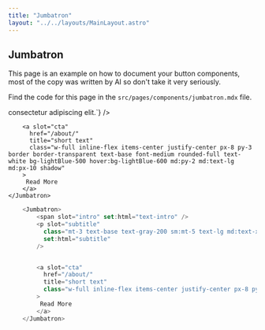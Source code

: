 ```yaml
---
title: "Jumbatron"
layout: "../../layouts/MainLayout.astro"
---
```


## Jumbatron

This page is an example on how to document your button components, most of the copy was written by AI so don't take it very seriously.

Find the code for this page in the `src/pages/components/jumbatron.mdx` file.
<div class="component-preview">
    <Jumbatron class="w-full">
        <span slot="intro" set:html={`Lorem ipsum dolor sit amet, <span class=\"text-lightBlue-500\">consectetur</span> adipiscing elit.`} />
        <p slot="subtitle"
          class="mt-3 text-base text-gray-200 sm:mt-5 text-lg md:text-xl lg:mx-0 md:mt-5"
          set:html="Nunc posuere massa eget turpis laoreet ultrices eget vel massa."
        />


        <a slot="cta"
          href="/about/"
          title="short text"
          class="w-full inline-flex items-center justify-center px-8 py-3 border border-transparent text-base font-medium rounded-full text-white bg-lightBlue-500 hover:bg-lightBlue-600 md:py-2 md:text-lg md:px-10 shadow"
        >
         Read More
        </a>
    </Jumbatron>
</div>

```js
    <Jumbatron>
        <span slot="intro" set:html="text-intro" />
        <p slot="subtitle"
          class="mt-3 text-base text-gray-200 sm:mt-5 text-lg md:text-xl lg:mx-0 md:mt-5"
          set:html="subtitle"
        />


        <a slot="cta"
          href="/about/"
          title="short text"
          class="w-full inline-flex items-center justify-center px-8 py-3 border border-transparent text-base font-medium rounded-full text-white bg-lightBlue-500 hover:bg-lightBlue-600 md:py-2 md:text-lg md:px-10 shadow"
        >
         Read More
        </a>
    </Jumbatron>
```
